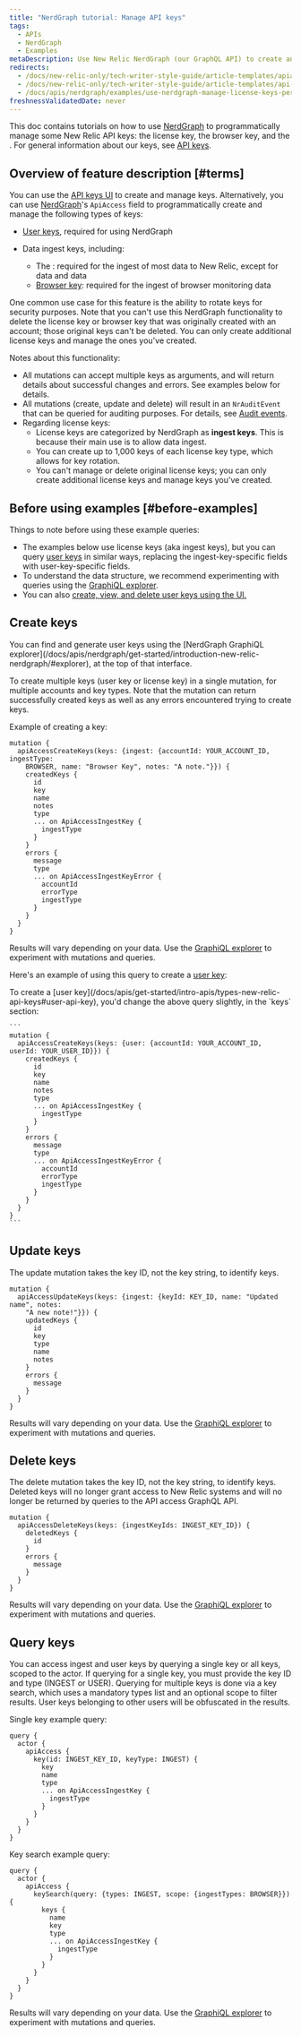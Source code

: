 ```yaml
---
title: "NerdGraph tutorial: Manage API keys"
tags:
  - APIs
  - NerdGraph
  - Examples
metaDescription: Use New Relic NerdGraph (our GraphQL API) to create and manage license keys and user keys.
redirects:
  - /docs/new-relic-only/tech-writer-style-guide/article-templates/apiaccess-schema-documentation
  - /docs/new-relic-only/tech-writer-style-guide/article-templates/api-access-schema-documentation
  - /docs/apis/nerdgraph/examples/use-nerdgraph-manage-license-keys-personal-api-keys
freshnessValidatedDate: never
---
```


This doc contains tutorials on how to use [NerdGraph](/docs/introduction-new-relic-graphql) to programmatically manage some New Relic API keys: the license key, the browser key, and the <InlinePopover type="userKey" />. For general information about our keys, see [API keys](/docs/apis/get-started/intro-apis/types-new-relic-api-keys).

## Overview of feature description [#terms]

You can use the [API keys UI](https://one.newrelic.com/launcher/api-keys-ui.api-keys-launcher) to create and manage keys. Alternatively, you can use [NerdGraph](/docs/introduction-new-relic-graphql)'s `ApiAccess` field to programmatically create and manage the following types of keys:

* [User keys](/docs/apis/get-started/intro-apis/types-new-relic-api-keys#personal-api-key), required for using NerdGraph
* Data ingest keys, including:

  * The <InlinePopover type="licenseKey" />: required for the ingest of most data to New Relic, except for <InlinePopover type="browser" /> data and <InlinePopover type="mobile" /> data
  * [Browser key](/docs/browser/new-relic-browser/configuration/copy-browser-monitoring-license-key-app-id): required for the ingest of browser monitoring data

One common use case for this feature is the ability to rotate keys for security purposes. Note that you can't use this NerdGraph functionality to delete the license key or browser key that was originally created with an account; those original keys can't be deleted. You can only create additional license keys and manage the ones you've created.

Notes about this functionality:

* All mutations can accept multiple keys as arguments, and will return details about successful changes and errors. See examples below for details.
* All mutations (create, update and delete) will result in an `NrAuditEvent` that can be queried for auditing purposes. For details, see [Audit events](/docs/insights/use-insights-ui/manage-account-data/query-account-audit-logs-nrauditevent).
* Regarding license keys:
  * License keys are categorized by NerdGraph as <DNT>**ingest keys**</DNT>. This is because their main use is to allow data ingest.
  * You can create up to 1,000 keys of each license key type, which allows for key rotation.
  * You can't manage or delete original license keys; you can only create additional license keys and manage keys you've created.

## Before using examples [#before-examples]

Things to note before using these example queries:

* The examples below use license keys (aka ingest keys), but you can query [user keys](/docs/apis/get-started/intro-apis/types-new-relic-api-keys#user-api-key) in similar ways, replacing the ingest-key-specific fields with user-key-specific fields.
* To understand the data structure, we recommend experimenting with queries using the [GraphiQL explorer](https://api.newrelic.com/graphiql).
* You can also [create, view, and delete user keys using the UI.](/docs/apis/get-started/intro-apis/types-new-relic-api-keys#personal-api-key)

## Create keys

<Callout variant="tip">
  You can find and generate user keys using the [NerdGraph GraphiQL explorer](/docs/apis/nerdgraph/get-started/introduction-new-relic-nerdgraph/#explorer), at the top of that interface.
</Callout>

To create multiple keys (user key or license key) in a single mutation, for multiple accounts and key types. Note that the mutation can return successfully created keys as well as any errors encountered trying to create keys.

Example of creating a key:

```
mutation {
  apiAccessCreateKeys(keys: {ingest: {accountId: YOUR_ACCOUNT_ID, ingestType:
    BROWSER, name: "Browser Key", notes: "A note."}}) {
    createdKeys {
      id
      key
      name
      notes
      type
      ... on ApiAccessIngestKey {
        ingestType
      }
    }
    errors {
      message
      type
      ... on ApiAccessIngestKeyError {
        accountId
        errorType
        ingestType
      }
    }
  }
}
```

Results will vary depending on your data. Use the [GraphiQL explorer](https://api.newrelic.com/graphiql) to experiment with mutations and queries.

Here's an example of using this query to create a [user key](/docs/apis/get-started/intro-apis/types-new-relic-api-keys#user-api-key):

<CollapserGroup>
  <Collapser
    id="create-personal-api-key"
    title="Create a user key"
  >
    To create a [user key](/docs/apis/get-started/intro-apis/types-new-relic-api-keys#user-api-key), you'd change the above query slightly, in the `keys` section:

    ```
    mutation {
      apiAccessCreateKeys(keys: {user: {accountId: YOUR_ACCOUNT_ID, userId: YOUR_USER_ID}}) {
        createdKeys {
          id
          key
          name
          notes
          type
          ... on ApiAccessIngestKey {
            ingestType
          }
        }
        errors {
          message
          type
          ... on ApiAccessIngestKeyError {
            accountId
            errorType
            ingestType
          }
        }
      }
    }
    ```
  </Collapser>
</CollapserGroup>

## Update keys

The update mutation takes the key ID, not the key string, to identify keys.

```
mutation {
  apiAccessUpdateKeys(keys: {ingest: {keyId: KEY_ID, name: "Updated name", notes:
    "A new note!"}}) {
    updatedKeys {
      id
      key
      type
      name
      notes
    }
    errors {
      message
    }
  }
}
```

Results will vary depending on your data. Use the [GraphiQL explorer](https://api.newrelic.com/graphiql) to experiment with mutations and queries.

## Delete keys

The delete mutation takes the key ID, not the key string, to identify keys. Deleted keys will no longer grant access to New Relic systems and will no longer be returned by queries to the API access GraphQL API.

```
mutation {
  apiAccessDeleteKeys(keys: {ingestKeyIds: INGEST_KEY_ID}) {
    deletedKeys {
      id
    }
    errors {
      message
    }
  }
}
```

Results will vary depending on your data. Use the [GraphiQL explorer](https://api.newrelic.com/graphiql) to experiment with mutations and queries.

## Query keys

You can access ingest and user keys by querying a single key or all keys, scoped to the actor. If querying for a single key, you must provide the key ID and type (INGEST or USER). Querying for multiple keys is done via a key search, which uses a mandatory types list and an optional scope to filter results. User keys belonging to other users will be obfuscated in the results.

Single key example query:

```
query {
  actor {
    apiAccess {
      key(id: INGEST_KEY_ID, keyType: INGEST) {
        key
        name
        type
        ... on ApiAccessIngestKey {
          ingestType
        }
      }
    }
  }
}
```

Key search example query:

```
query {
  actor {
    apiAccess {
      keySearch(query: {types: INGEST, scope: {ingestTypes: BROWSER}}) {
        keys {
          name
          key
          type
          ... on ApiAccessIngestKey {
            ingestType
          }
        }
      }
    }
  }
}
```

Results will vary depending on your data. Use the [GraphiQL explorer](https://api.newrelic.com/graphiql) to experiment with mutations and queries.
